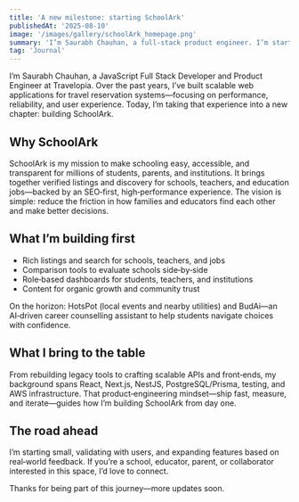 ```yaml
---
title: 'A new milestone: starting SchoolArk'
publishedAt: '2025-08-10'
image: '/images/gallery/schoolArk_homepage.png'
summary: 'I’m Saurabh Chauhan, a full‑stack product engineer. I’m starting my entrepreneurial journey by building SchoolArk—an AI‑powered platform to make schooling easier, accessible, and transparent.'
tag: 'Journal'
---
```


I’m Saurabh Chauhan, a JavaScript Full Stack Developer and Product Engineer at Travelopia. Over the past years, I’ve built scalable web applications for travel reservation systems—focusing on performance, reliability, and user experience. Today, I’m taking that experience into a new chapter: building SchoolArk.

## Why SchoolArk

SchoolArk is my mission to make schooling easy, accessible, and transparent for millions of students, parents, and institutions. It brings together verified listings and discovery for schools, teachers, and education jobs—backed by an SEO‑first, high‑performance experience. The vision is simple: reduce the friction in how families and educators find each other and make better decisions.

## What I’m building first

- Rich listings and search for schools, teachers, and jobs
- Comparison tools to evaluate schools side‑by‑side
- Role‑based dashboards for students, teachers, and institutions
- Content for organic growth and community trust

On the horizon: HotsPot (local events and nearby utilities) and BudAi—an AI‑driven career counselling assistant to help students navigate choices with confidence.

## What I bring to the table

From rebuilding legacy tools to crafting scalable APIs and front‑ends, my background spans React, Next.js, NestJS, PostgreSQL/Prisma, testing, and AWS infrastructure. That product‑engineering mindset—ship fast, measure, and iterate—guides how I’m building SchoolArk from day one.

## The road ahead

I’m starting small, validating with users, and expanding features based on real‑world feedback. If you’re a school, educator, parent, or collaborator interested in this space, I’d love to connect.

Thanks for being part of this journey—more updates soon.
